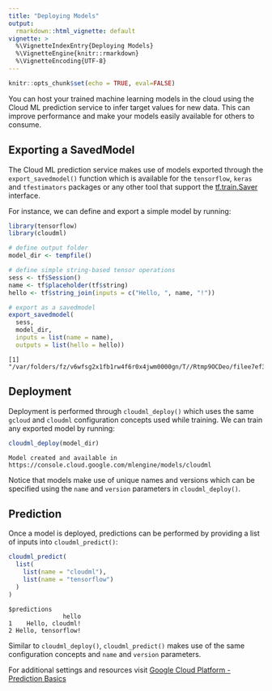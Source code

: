 ```yaml
---
title: "Deploying Models"
output: 
  rmarkdown::html_vignette: default
vignette: >
  %\VignetteIndexEntry{Deploying Models}
  %\VignetteEngine{knitr::rmarkdown}
  %\VignetteEncoding{UTF-8}
---
```



```r
knitr::opts_chunk$set(echo = TRUE, eval=FALSE)
```

You can host your trained machine learning models in the cloud using the Cloud ML
prediction service to infer target values for new data. This can improve performance
and make your models easily available for others to consume. 

## Exporting a SavedModel

The Cloud ML prediction service makes use of models exported through the
`export_savedmodel()` function which is available for the `tensorflow`, `keras` and
`tfestimators` packages or any other tool that support the [tf.train.Saver](https://www.tensorflow.org/api_docs/python/tf/train/Saver) interface.

For instance, we can define and export a simple model by running:

```r
library(tensorflow)
library(cloudml)

# define output folder
model_dir <- tempfile()

# define simple string-based tensor operations
sess <- tf$Session()
name <- tf$placeholder(tf$string)
hello <- tf$string_join(inputs = c("Hello, ", name, "!"))

# export as a savedmodel
export_savedmodel(
  sess,
  model_dir,
  inputs = list(name = name),
  outputs = list(hello = hello))
```

```
[1] "/var/folders/fz/v6wfsg2x1fb1rw4f6r0x4jwm0000gn/T//Rtmp9OCDeo/filee7ef3e841204/saved_model.pb"
```

## Deployment

Deployment is performed through `cloudml_deploy()` which uses the same `gcloud`
and `cloudml` configuration concepts used while training. We can
train any exported model by running:

```r
cloudml_deploy(model_dir)
```
```
Model created and available in https://console.cloud.google.com/mlengine/models/cloudml
```

Notice that models make use of unique names and versions which can be specified
using the `name` and `version` parameters in `cloudml_deploy()`.

## Prediction

Once a model is deployed, predictions can be performed by providing a list of inputs into
`cloudml_predict()`:

```r
cloudml_predict(
  list(
    list(name = "cloudml"),
    list(name = "tensorflow")
  )
)
```

```
$predictions
               hello
1    Hello, cloudml!
2 Hello, tensorflow!
```

Similar to `cloudml_deploy()`, `cloudml_predict()` makes use of the same configuration
concepts and `name` and `version` parameters.

For additional settings and resources visit [Google Cloud Platform - Prediction Basics](https://cloud.google.com/ml-engine/docs/prediction-overview)
